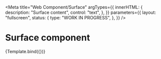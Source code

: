 <!-- @license CC0-1.0 -->


<Meta
  title="Web Component/Surface"
  argTypes={{
    innerHTML: {
      description: "Surface content",
      control: "text",
    },
  }}
  parameters={{
    layout: "fullscreen",
    status: {
      type: "WORK IN PROGRESS",
    },
  }}
/>

# Surface component

<Canvas>
  <Story
    name="Surface"
    args={{
      innerHTML: "The Quick Brown Fox Jumps Over The Lazy Dog",
    }}
  >
    {Template.bind({})}
  </Story>
</Canvas>

<ArgsTable story="Surface" />
